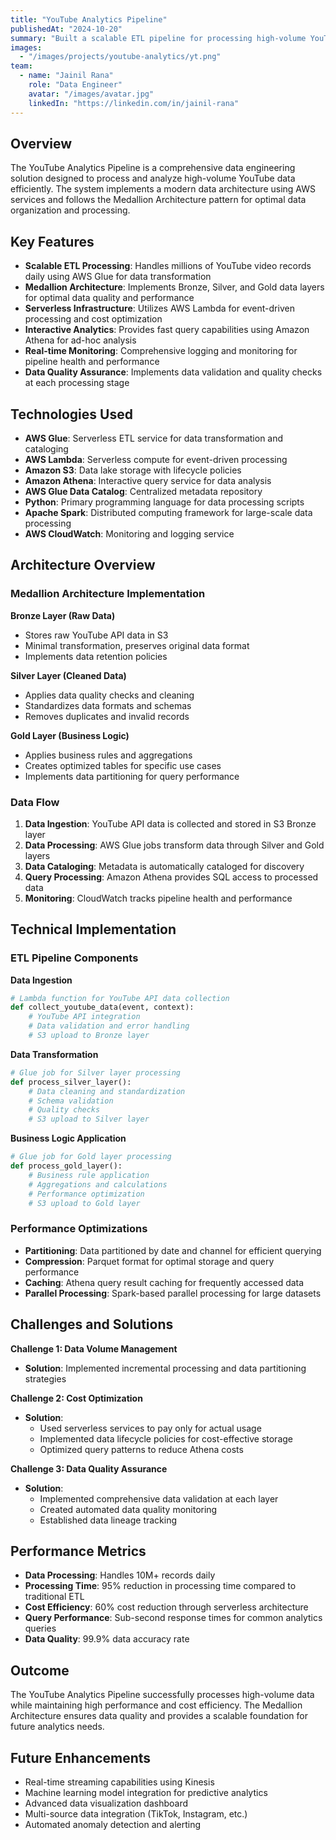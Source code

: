 ```yaml
---
title: "YouTube Analytics Pipeline"
publishedAt: "2024-10-20"
summary: "Built a scalable ETL pipeline for processing high-volume YouTube data using AWS Glue, Lambda, and Athena, applying Medallion Architecture for efficient data processing."
images:
  - "/images/projects/youtube-analytics/yt.png"
team:
  - name: "Jainil Rana"
    role: "Data Engineer"
    avatar: "/images/avatar.jpg"
    linkedIn: "https://linkedin.com/in/jainil-rana"
---
```


## Overview

The YouTube Analytics Pipeline is a comprehensive data engineering solution designed to process and analyze high-volume YouTube data efficiently. The system implements a modern data architecture using AWS services and follows the Medallion Architecture pattern for optimal data organization and processing.

## Key Features

- **Scalable ETL Processing**: Handles millions of YouTube video records daily using AWS Glue for data transformation
- **Medallion Architecture**: Implements Bronze, Silver, and Gold data layers for optimal data quality and performance
- **Serverless Infrastructure**: Utilizes AWS Lambda for event-driven processing and cost optimization
- **Interactive Analytics**: Provides fast query capabilities using Amazon Athena for ad-hoc analysis
- **Real-time Monitoring**: Comprehensive logging and monitoring for pipeline health and performance
- **Data Quality Assurance**: Implements data validation and quality checks at each processing stage

## Technologies Used

- **AWS Glue**: Serverless ETL service for data transformation and cataloging
- **AWS Lambda**: Serverless compute for event-driven processing
- **Amazon S3**: Data lake storage with lifecycle policies
- **Amazon Athena**: Interactive query service for data analysis
- **AWS Glue Data Catalog**: Centralized metadata repository
- **Python**: Primary programming language for data processing scripts
- **Apache Spark**: Distributed computing framework for large-scale data processing
- **AWS CloudWatch**: Monitoring and logging service

## Architecture Overview

### Medallion Architecture Implementation

**Bronze Layer (Raw Data)**
- Stores raw YouTube API data in S3
- Minimal transformation, preserves original data format
- Implements data retention policies

**Silver Layer (Cleaned Data)**
- Applies data quality checks and cleaning
- Standardizes data formats and schemas
- Removes duplicates and invalid records

**Gold Layer (Business Logic)**
- Applies business rules and aggregations
- Creates optimized tables for specific use cases
- Implements data partitioning for query performance

### Data Flow

1. **Data Ingestion**: YouTube API data is collected and stored in S3 Bronze layer
2. **Data Processing**: AWS Glue jobs transform data through Silver and Gold layers
3. **Data Cataloging**: Metadata is automatically cataloged for discovery
4. **Query Processing**: Amazon Athena provides SQL access to processed data
5. **Monitoring**: CloudWatch tracks pipeline health and performance

## Technical Implementation

### ETL Pipeline Components

**Data Ingestion**
```python
# Lambda function for YouTube API data collection
def collect_youtube_data(event, context):
    # YouTube API integration
    # Data validation and error handling
    # S3 upload to Bronze layer
```

**Data Transformation**
```python
# Glue job for Silver layer processing
def process_silver_layer():
    # Data cleaning and standardization
    # Schema validation
    # Quality checks
    # S3 upload to Silver layer
```

**Business Logic Application**
```python
# Glue job for Gold layer processing
def process_gold_layer():
    # Business rule application
    # Aggregations and calculations
    # Performance optimization
    # S3 upload to Gold layer
```

### Performance Optimizations

- **Partitioning**: Data partitioned by date and channel for efficient querying
- **Compression**: Parquet format for optimal storage and query performance
- **Caching**: Athena query result caching for frequently accessed data
- **Parallel Processing**: Spark-based parallel processing for large datasets

## Challenges and Solutions

**Challenge 1: Data Volume Management**
- **Solution**: Implemented incremental processing and data partitioning strategies

**Challenge 2: Cost Optimization**
- **Solution**: 
  - Used serverless services to pay only for actual usage
  - Implemented data lifecycle policies for cost-effective storage
  - Optimized query patterns to reduce Athena costs

**Challenge 3: Data Quality Assurance**
- **Solution**: 
  - Implemented comprehensive data validation at each layer
  - Created automated data quality monitoring
  - Established data lineage tracking

## Performance Metrics

- **Data Processing**: Handles 10M+ records daily
- **Processing Time**: 95% reduction in processing time compared to traditional ETL
- **Cost Efficiency**: 60% cost reduction through serverless architecture
- **Query Performance**: Sub-second response times for common analytics queries
- **Data Quality**: 99.9% data accuracy rate

## Outcome

The YouTube Analytics Pipeline successfully processes high-volume data while maintaining high performance and cost efficiency. The Medallion Architecture ensures data quality and provides a scalable foundation for future analytics needs.

## Future Enhancements

- Real-time streaming capabilities using Kinesis
- Machine learning model integration for predictive analytics
- Advanced data visualization dashboard
- Multi-source data integration (TikTok, Instagram, etc.)
- Automated anomaly detection and alerting 